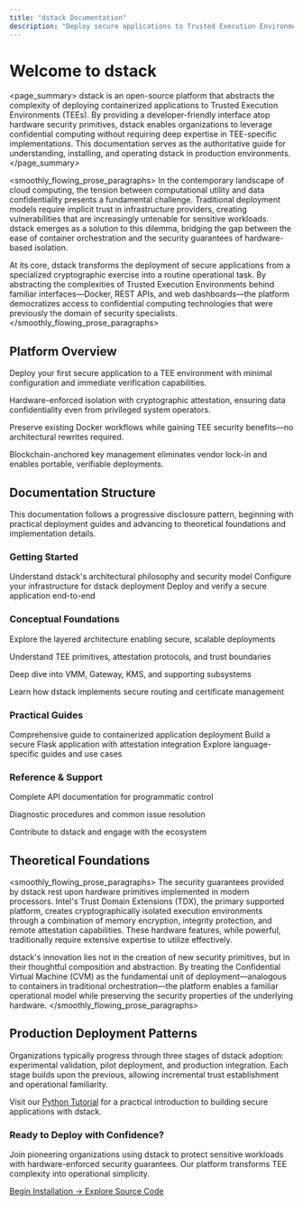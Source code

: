```yaml
---
title: "dstack Documentation"
description: "Deploy secure applications to Trusted Execution Environments with ease"
---
```


# Welcome to dstack

<page_summary>
dstack is an open-source platform that abstracts the complexity of deploying containerized applications to Trusted Execution Environments (TEEs). By providing a developer-friendly interface atop hardware security primitives, dstack enables organizations to leverage confidential computing without requiring deep expertise in TEE-specific implementations. This documentation serves as the authoritative guide for understanding, installing, and operating dstack in production environments.
</page_summary>

<smoothly_flowing_prose_paragraphs>
In the contemporary landscape of cloud computing, the tension between computational utility and data confidentiality presents a fundamental challenge. Traditional deployment models require implicit trust in infrastructure providers, creating vulnerabilities that are increasingly untenable for sensitive workloads. dstack emerges as a solution to this dilemma, bridging the gap between the ease of container orchestration and the security guarantees of hardware-based isolation.

At its core, dstack transforms the deployment of secure applications from a specialized cryptographic exercise into a routine operational task. By abstracting the complexities of Trusted Execution Environments behind familiar interfaces—Docker, REST APIs, and web dashboards—the platform democratizes access to confidential computing technologies that were previously the domain of security specialists.
</smoothly_flowing_prose_paragraphs>

## Platform Overview

<div className="grid grid-cols-1 md:grid-cols-2 gap-6 mt-8">
  <Card title="Quick Start in 5 Minutes" icon="rocket" iconColor="#0069ED">
    <p className="text-sm mt-2">Deploy your first secure application to a TEE environment with minimal configuration and immediate verification capabilities.</p>
  </Card>
  <Card title="Enterprise-Grade Security" icon="shield-check" iconColor="#10B981">
    <p className="text-sm mt-2">Hardware-enforced isolation with cryptographic attestation, ensuring data confidentiality even from privileged system operators.</p>
  </Card>
  <Card title="Developer Ergonomics" icon="code" iconColor="#8B5CF6">
    <p className="text-sm mt-2">Preserve existing Docker workflows while gaining TEE security benefits—no architectural rewrites required.</p>
  </Card>
  <Card title="Decentralized Architecture" icon="cube" iconColor="#F59E0B">
    <p className="text-sm mt-2">Blockchain-anchored key management eliminates vendor lock-in and enables portable, verifiable deployments.</p>
  </Card>
</div>

## Documentation Structure

<Note>
This documentation follows a progressive disclosure pattern, beginning with practical deployment guides and advancing to theoretical foundations and implementation details.
</Note>

### Getting Started

<CardGroup cols={3}>
  <Card title="Platform Introduction" icon="info-circle" href="/docs/overview/what-is-dstack">
    Understand dstack's architectural philosophy and security model
  </Card>
  <Card title="Installation Guide" icon="download" href="/docs/getting-started/installation">
    Configure your infrastructure for dstack deployment
  </Card>
  <Card title="First Deployment" icon="play" href="/docs/getting-started/first-deployment">
    Deploy and verify a secure application end-to-end
  </Card>
</CardGroup>

### Conceptual Foundations

<CardGroup cols={2}>
  <Card title="System Architecture" icon="sitemap" href="/docs/concepts/architecture">
    <p className="text-sm mt-2">Explore the layered architecture enabling secure, scalable deployments</p>
  </Card>
  <Card title="Security Model" icon="lock" href="/docs/concepts/security-model">
    <p className="text-sm mt-2">Understand TEE primitives, attestation protocols, and trust boundaries</p>
  </Card>
  <Card title="Core Components" icon="puzzle-piece" href="/docs/concepts/core-components">
    <p className="text-sm mt-2">Deep dive into VMM, Gateway, KMS, and supporting subsystems</p>
  </Card>
  <Card title="Network Architecture" icon="network-wired" href="/docs/concepts/networking">
    <p className="text-sm mt-2">Learn how dstack implements secure routing and certificate management</p>
  </Card>
</CardGroup>

### Practical Guides

<CardGroup cols={3}>
  <Card title="Application Deployment" icon="upload" href="/docs/deployment-guides/deploying-applications">
    Comprehensive guide to containerized application deployment
  </Card>
  <Card title="Python Tutorial" icon="python" href="/docs/tutorials/python-example">
    Build a secure Flask application with attestation integration
  </Card>
  <Card title="Tutorial Index" icon="graduation-cap" href="/docs/tutorials/index">
    Explore language-specific guides and use cases
  </Card>
</CardGroup>

### Reference & Support

<CardGroup cols={2}>
  <Card title="API Reference" icon="code" href="/docs/api-reference/overview">
    <p className="text-sm mt-2">Complete API documentation for programmatic control</p>
  </Card>
  <Card title="Troubleshooting" icon="wrench" href="/docs/troubleshooting">
    <p className="text-sm mt-2">Diagnostic procedures and common issue resolution</p>
  </Card>
  <Card title="Community" icon="users" href="/docs/community">
    <p className="text-sm mt-2">Contribute to dstack and engage with the ecosystem</p>
  </Card>
</CardGroup>

## Theoretical Foundations

<smoothly_flowing_prose_paragraphs>
The security guarantees provided by dstack rest upon hardware primitives implemented in modern processors. Intel's Trust Domain Extensions (TDX), the primary supported platform, creates cryptographically isolated execution environments through a combination of memory encryption, integrity protection, and remote attestation capabilities. These hardware features, while powerful, traditionally require extensive expertise to utilize effectively.

dstack's innovation lies not in the creation of new security primitives, but in their thoughtful composition and abstraction. By treating the Confidential Virtual Machine (CVM) as the fundamental unit of deployment—analogous to containers in traditional orchestration—the platform enables a familiar operational model while preserving the security properties of the underlying hardware.
</smoothly_flowing_prose_paragraphs>

## Production Deployment Patterns

<Highlight>
Organizations typically progress through three stages of dstack adoption: experimental validation, pilot deployment, and production integration. Each stage builds upon the previous, allowing incremental trust establishment and operational familiarity.
</Highlight>

Visit our [Python Tutorial](/docs/tutorials/python-example) for a practical introduction to building secure applications with dstack.

<div className="mt-12 p-6 bg-gradient-to-r from-blue-50 to-purple-50 rounded-lg border border-blue-200">
  <h3 className="text-xl font-semibold mb-3">Ready to Deploy with Confidence?</h3>
  <p className="text-gray-700 mb-4">
    Join pioneering organizations using dstack to protect sensitive workloads with hardware-enforced security guarantees. Our platform transforms TEE complexity into operational simplicity.
  </p>
  <div className="flex gap-4">
    <a href="/docs/getting-started/installation" className="bg-blue-600 text-white px-6 py-3 rounded-lg hover:bg-blue-700 transition-colors">
      Begin Installation →
    </a>
    <a href="https://github.com/Dstack-TEE/dstack" className="bg-gray-800 text-white px-6 py-3 rounded-lg hover:bg-gray-900 transition-colors">
      Explore Source Code
    </a>
  </div>
</div>

